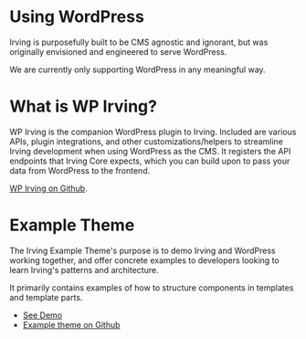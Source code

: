 <Meta title="Intro|WordPress" />

# Using WordPress
Irving is purposefully built to be CMS agnostic and ignorant, but was originally envisioned and engineered to serve WordPress.

We are currently only supporting WordPress in any meaningful way.

# What is WP Irving?
WP Irving is the companion WordPress plugin to Irving. Included are various APIs, plugin integrations, and other customizations/helpers to streamline Irving development when using WordPress as the CMS. It registers the API endpoints that Irving Core expects, which you can build upon to pass your data from WordPress to the frontend.

[WP Irving on Github](https://github.com/alleyinteractive/wp-irving).

# Example Theme

The Irving Example Theme's purpose is to demo Irving and WordPress working together, and offer concrete examples to developers looking to learn Irving's patterns and architecture.

It primarily contains examples of how to structure components in templates and template parts.

* [See Demo](https://demo.irvingjs.com)
* [Example theme on Github](https://github.com/alleyinteractive/irving-example-theme)
